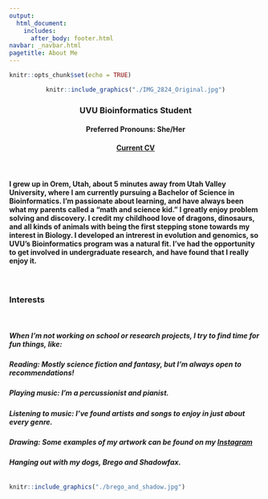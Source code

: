 ```yaml
---
output: 
  html_document:
    includes:
      after_body: footer.html
navbar: _navbar.html
pagetitle: About Me
---
```


```r
knitr::opts_chunk$set(echo = TRUE)
```

<body>

<div style = "text-align: center;">
```r
knitr::include_graphics("./IMG_2824_Original.jpg")
```
  <h3><strong>UVU Bioinformatics Student</strong></h3>
  <h4>Preferred Pronouns: She/Her<h4>
  <h4><a href = https://m-ohran.github.io/about-me/CV.pdf>Current CV</h4></a>
</div>

<br>

#### I grew up in Orem, Utah, about 5 minutes away from Utah Valley University, where I am currently pursuing a Bachelor of Science in Bioinformatics. I'm passionate about learning, and have always been what my parents called a "math and science kid." I greatly enjoy problem solving and discovery. I credit my childhood love of dragons, dinosaurs, and all kinds of animals with being the first stepping stone towards my interest in Biology. I developed an intrerest in evolution and genomics, so UVU's Bioinformatics program was a natural fit. I've had the opportunity to get involved in undergraduate research, and have found that I really enjoy it. 

<br>

### **Interests**

<br>

##### When I'm not working on school or research projects, I try to find time for fun things, like:
##### Reading: Mostly science fiction and fantasy, but I'm always open to recommendations!
##### Playing music: I'm a percussionist and pianist.
##### Listening to music: I've found artists and songs to enjoy in just about every genre.
##### Drawing: Some examples of my artwork can be found on my [Instagram](https://www.instagram.com/dragonrider109/)
##### Hanging out with my dogs, Brego and Shadowfax.

<div style= "float:center;position: relative;top:10px">
```r
knitr::include_graphics("./brego_and_shadow.jpg")
```
</div>

</body>

</div>

<br>
